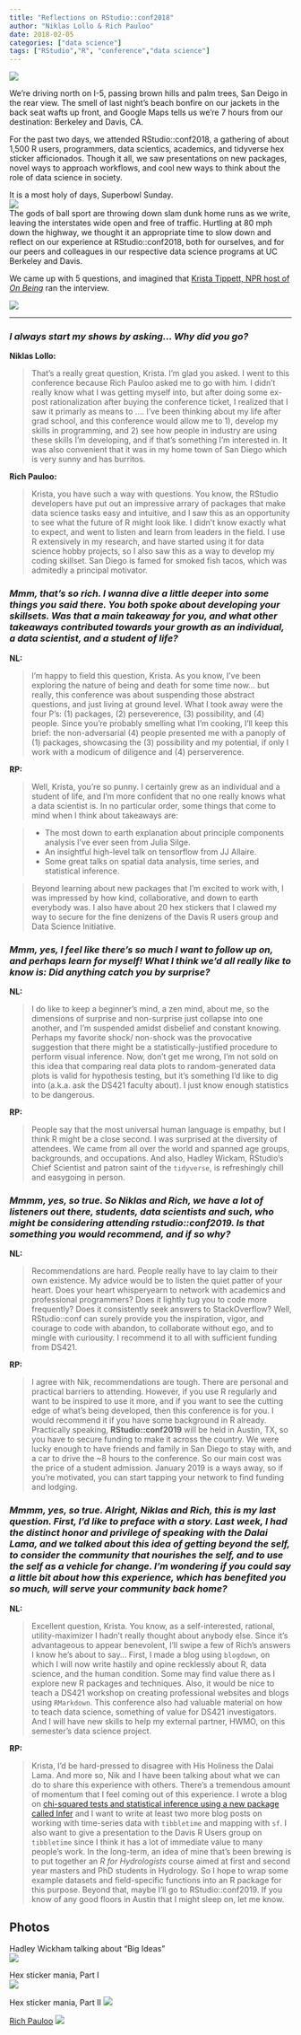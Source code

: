 ```yaml
---
title: "Reflections on RStudio::conf2018"
author: "Niklas Lollo & Rich Pauloo"
date: 2018-02-05
categories: ["data science"]
tags: ["RStudio","R", "conference","data science"]
---
```


![](blog_img/r_conf.png)  

We're driving north on I-5, passing brown hills and palm trees, San Deigo in the rear view. The smell of last night's beach bonfire on our jackets in the back seat wafts up front, and Google Maps tells us we're 7 hours from our destination: Berkeley and Davis, CA.  

For the past two days, we attended RStudio::conf2018, a gathering of about 1,500 R users, programmers, data scientics, academics, and tidyverse hex sticker afficionados. Though it all, we saw presentations on new packages, novel ways to approach workflows, and cool new ways to think about the role of data science in society.  

It is a most holy of days, Superbowl Sunday.    
![](blog_img/kobe.gif)  
The gods of ball sport are throwing down slam dunk home runs as we write, leaving the interstates wide open and free of traffic. Hurtling at 80 mph down the highway, we thought it an appropriate time to slow down and reflect on our experience at RStudio::conf2018, both for ourselves, and for our peers and colleagues in our respective data science programs at UC Berkeley and Davis.  

We came up with 5 questions, and imagined that [Krista Tippett, NPR host of *On Being*](https://onbeing.org/) ran the interview.  

![](blog_img/krista_rich.jpg)

***

### *I always start my shows by asking... Why did you go?*  

**Niklas Lollo:**  

> That's a really great question, Krista. I'm glad you asked. I went to this conference because Rich Pauloo asked me to go with him. I didn't really know what I was getting myself into, but after doing some ex-post rationalization after buying the conference ticket, I realized that I saw it primarly as means to .... I've been thinking about my life after grad school, and this conference would allow me to 1), develop my skills in programming, and 2) see how people in industry are using these skills I'm developing, and if that's something I'm interested in. It was also convenient that it was in my home town of San Diego which is very sunny and has burritos. 

**Rich Pauloo:**  

> Krista, you have such a way with questions. You know, the RStudio developers have put out an impressive arrary of packages that make data science tasks easy and intuitive, and I saw this as an opportunity to see what the future of R might look like. I didn't know exactly what to expect, and went to listen and learn from leaders in the field. I use R extensively in my research, and have started using it for data science hobby projects, so I also saw this as a way to develop my coding skillset. San Diego is famed for smoked fish tacos, which was admitedly a principal motivator.

### *Mmm, that's so rich. I wanna dive a little deeper into some things you said there. You both spoke about developing your skillsets. Was that a main takeaway for you, and what other takeaways contributed towards your growth as an individual, a data scientist, and a student of life?* 

**NL:**  

> I'm happy to field this question, Krista. As you know, I've been exploring the nature of being and death for some time now... but really, this conference was about suspending those abstract questions, and just living at ground level. What I took away were the four P's: (1) packages, (2) perseverence, (3) possibility, and (4) people. Since you're probably smelling what I'm cooking, I'll keep this brief: the non-adversarial (4) people presented me with a panoply of (1) packages, showcasing the (3) possibility and my potential, if only I work with a modicum of diligence and (4) perserverence.

**RP:**  

> Well, Krista, you're so punny. I certainly grew as an individual and a student of life, and I'm more confident that no one really knows what a data scientist is. In no particular order, some things that come to mind when I think about takeaways are: 

>  - The most down to earth explanation about principle components analysis I've ever seen from Julia Silge.
  - An insightful high-level talk on tensorflow from JJ Allaire.  
  - Some great talks on spatial data analysis, time series, and statistical inference.
  
> Beyond learning about new packages that I'm excited to work with, I was impressed by how kind, collaborative, and down to earth everybody was. I also have about 20 hex stickers that I clawed my way to secure for the fine denizens of the Davis R users group and Data Science Initiative.

### *Mmm, yes, I feel like there's so much I want to follow up on, and perhaps learn for myself! What I think we'd all really like to know is: Did anything catch you by surprise?*

**NL:**  

> I do like to keep a beginner's mind, a zen mind, about me, so the dimensions of surprise and non-surprise just collapse into one another, and I'm suspended amidst disbelief and constant knowing. Perhaps my favorite shock/ non-shock was the provocative suggestion that there might be a statistically-justified procedure to perform visual inference. Now, don't get me wrong, I'm not sold on this idea that comparing real data plots to random-generated data plots is valid for hypothesis testing, but it's something I'd like to dig into (a.k.a. ask the DS421 faculty about). I just know enough statistics to be dangerous.

**RP:**

> People say that the most universal human language is empathy, but I think R might be a close second. I was surprised at the diversity of attendees. We came from all over the world and spanned age groups, backgrounds, and occupations. And also, Hadley Wickam, RStudio's Chief Scientist and patron saint of the `tidyverse`, is refreshingly chill and easygoing in person. 

### *Mmmm, yes, so true. So Niklas and Rich, we have a lot of listeners out there, students, data scientists and such, who might be considering attending rstudio::conf2019. Is that something you would recommend, and if so why?*  

**NL:**  

> Recommendations are hard. People really have to lay claim to their own existence. My advice would be to listen the quiet patter of your heart. Does your heart whisperyearn to network with academics and professional programmers? Does it lightly tug you to code more frequently? Does it consistently seek answers to StackOverflow? Well, RStudio::conf can surely provide you the inspiration, vigor, and courage to code with abandon, to collaborate without ego, and to mingle with curiousity. I recommend it to all with sufficient funding from DS421.

**RP:** 

> I agree with Nik, recommendations are tough. There are personal and practical barriers to attending. However, if you use R regularly and want to be inspired to use it more, and if you want to see the cutting edge of what's being developed, then this conference is for you. I would recommend it if you have some background in R already. Practically speaking, **RStudio::conf2019** will be held in Austin, TX, so you have to secure funding to make it across the country. We were lucky enough to have friends and family in San Diego to stay with, and a car to drive the ~8 hours to the conference. So our main cost was the price of a student admission. January 2019 is a ways away, so if you're motivated, you can start tapping your network to find funding and lodging.

### *Mmmm, yes, so true. Alright, Niklas and Rich, this is my last question. First, I'd like to preface with a story. Last week, I had the distinct honor and privilege of speaking with the Dalai Lama, and we talked about this idea of getting beyond the self, to consider the community that nourishes the self, and to use the self as a vehicle for change. I'm wondering if you could say a little bit about how this experience, which has benefited you so much, will serve your community back home?*

**NL:**  

> Excellent question, Krista. You know, as a self-interested, rational, utility-maximizer I hadn't really thought about anybody else. Since it's advantageous to appear benevolent, I'll swipe a few of Rich's answers I know he's about to say... First, I made a blog using `blogdown`, on which I will now write hastily and opine recklessly about R, data science, and the human condition. Some may find value there as I explore new R packages and techniques. Also, it would be nice to teach a DS421 workshop on creating professional websites and blogs using `RMarkdown`. This conference also had valuable material on how to teach data science, something of value for DS421 investigators. And I will have new skills to help my external partner, HWMO, on this semester's data science project.

**RP:**  

> Krista, I'd be hard-pressed to disagree with His Holiness the Dalai Lama. And more so, Nik and I have been talking about what we can do to share this experience with others. There's a tremendous amount of momentum that I feel coming out of this experience. I wrote a blog on [chi-squared tests and statistical inference using a new package called Infer](https://richpauloo.github.io/2018-02-03-Chi-Squared-stats-in-base-R-and-infer/) and I want to write at least two more blog posts on working with time-series data with `tibbletime` and mapping with `sf`. I also want to give a presentation to the Davis R Users group on `tibbletime` since I think it has a lot of immediate value to many people's work. In the long-term, an idea of mine that's been brewing is to put together an *R for Hydrologists* course aimed at first and second year masters and PhD students in Hydrology. So I hope to wrap some example datasets and field-specific functions into an R package for this purpose. Beyond that, maybe I'll go to RStudio::conf2019. If you know of any good floors in Austin that I might sleep on, let me know.

## Photos

Hadley Wickham talking about "Big Ideas"  
![](blog_img/big_ideas.jpg)

Hex sticker mania, Part I  
![](blog_img/hex.jpg)

Hex sticker mania, Part II
![](blog_img/hex_2.jpg)

[Rich Pauloo](richpauloo.github.io)
![](blog_img/rich.jpg)








